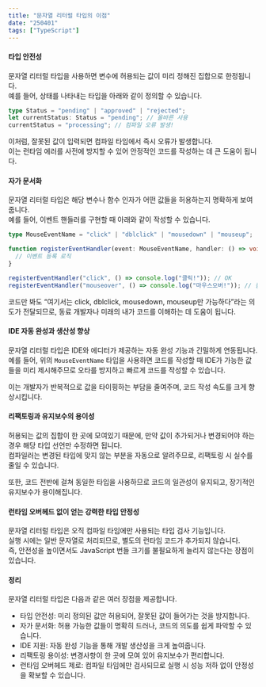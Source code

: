 ```yaml
---
title: "문자열 리터럴 타입의 이점"
date: "250401"
tags: ["TypeScript"]
---
```


#### 타입 안전성

문자열 리터럴 타입을 사용하면 변수에 허용되는 값이 미리 정해진 집합으로 한정됩니다.  
예를 들어, 상태를 나타내는 타입을 아래와 같이 정의할 수 있습니다.

```typescript
type Status = "pending" | "approved" | "rejected";
let currentStatus: Status = "pending"; // 올바른 사용
currentStatus = "processing"; // 컴파일 오류 발생!
```

이처럼, 잘못된 값이 입력되면 컴파일 타임에서 즉시 오류가 발생합니다.  
이는 런타임 에러를 사전에 방지할 수 있어 안정적인 코드를 작성하는 데 큰 도움이 됩니다.

#### 자가 문서화

문자열 리터럴 타입은 해당 변수나 함수 인자가 어떤 값들을 허용하는지 명확하게 보여줍니다.  
예를 들어, 이벤트 핸들러를 구현할 때 아래와 같이 작성할 수 있습니다.

```typescript
type MouseEventName = "click" | "dblclick" | "mousedown" | "mouseup";

function registerEventHandler(event: MouseEventName, handler: () => void) {
  // 이벤트 등록 로직
}

registerEventHandler("click", () => console.log("클릭!")); // OK
registerEventHandler("mouseover", () => console.log("마우스오버!")); // 컴파일 오류!
```

코드만 봐도 “여기서는 click, dblclick, mousedown, mouseup만 가능하다”라는 의도가 전달되므로, 동료 개발자나 미래의 내가 코드를 이해하는 데 도움이 됩니다.

#### IDE 자동 완성과 생산성 향상

문자열 리터럴 타입은 IDE와 에디터가 제공하는 자동 완성 기능과 긴밀하게 연동됩니다.  
예를 들어, 위의 `MouseEventName` 타입을 사용하면 코드를 작성할 때 IDE가 가능한 값들을 미리 제시해주므로 오타를 방지하고 빠르게 코드를 작성할 수 있습니다.

이는 개발자가 반복적으로 값을 타이핑하는 부담을 줄여주며, 코드 작성 속도를 크게 향상시킵니다.

#### 리팩토링과 유지보수의 용이성

허용되는 값의 집합이 한 곳에 모여있기 때문에, 만약 값이 추가되거나 변경되어야 하는 경우 해당 타입 선언만 수정하면 됩니다.  
컴파일러는 변경된 타입에 맞지 않는 부분을 자동으로 알려주므로, 리팩토링 시 실수를 줄일 수 있습니다.

또한, 코드 전반에 걸쳐 동일한 타입을 사용하므로 코드의 일관성이 유지되고, 장기적인 유지보수가 용이해집니다.

#### 런타임 오버헤드 없이 얻는 강력한 타입 안정성

문자열 리터럴 타입은 오직 컴파일 타임에만 사용되는 타입 검사 기능입니다.  
실행 시에는 일반 문자열로 처리되므로, 별도의 런타임 코드가 추가되지 않습니다.  
즉, 안전성을 높이면서도 JavaScript 번들 크기를 불필요하게 늘리지 않는다는 장점이 있습니다.

#### 정리

문자열 리터럴 타입은 다음과 같은 여러 장점을 제공합니다.

- 타입 안전성: 미리 정의된 값만 허용되어, 잘못된 값이 들어가는 것을 방지합니다.
- 자가 문서화: 허용 가능한 값들이 명확히 드러나, 코드의 의도를 쉽게 파악할 수 있습니다.
- IDE 지원: 자동 완성 기능을 통해 개발 생산성을 크게 높여줍니다.
- 리팩토링 용이성: 변경사항이 한 곳에 모여 있어 유지보수가 편리합니다.
- 런타임 오버헤드 제로: 컴파일 타임에만 검사되므로 실행 시 성능 저하 없이 안정성을 확보할 수 있습니다.
